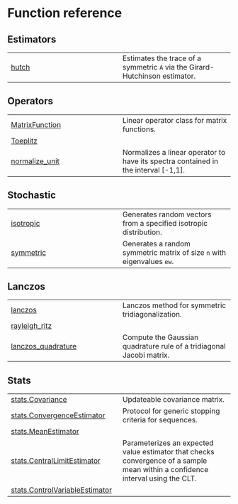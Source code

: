 # Function reference {.doc .doc-index}

## Estimators

| | |
| --- | --- |
| [hutch](hutch.qmd#estimators.hutch) | Estimates the trace of a symmetric `A` via the Girard-Hutchinson estimator. |

## Operators

| | |
| --- | --- |
| [MatrixFunction](MatrixFunction.qmd#operators.MatrixFunction) | Linear operator class for matrix functions. |
| [Toeplitz](Toeplitz.qmd#operators.Toeplitz) |  |
| [normalize_unit](normalize_unit.qmd#operators.normalize_unit) | Normalizes a linear operator to have its spectra contained in the interval [-1,1]. |

## Stochastic

| | |
| --- | --- |
| [isotropic](isotropic.qmd#stochastic.isotropic) | Generates random vectors from a specified isotropic distribution. |
| [symmetric](symmetric.qmd#stochastic.symmetric) | Generates a random symmetric matrix of size `n` with eigenvalues `ew`. |

## Lanczos

| | |
| --- | --- |
| [lanczos](lanczos.qmd#lanczos.lanczos) | Lanczos method for symmetric tridiagonalization. |
| [rayleigh_ritz](rayleigh_ritz.qmd#lanczos.rayleigh_ritz) |  |
| [lanczos_quadrature](lanczos_quadrature.qmd#quadrature.lanczos_quadrature) | Compute the Gaussian quadrature rule of a tridiagonal Jacobi matrix. |

## Stats

| | |
| --- | --- |
| [stats.Covariance](stats.Covariance.qmd#stats.Covariance) | Updateable covariance matrix. |
| [stats.ConvergenceEstimator](stats.ConvergenceEstimator.qmd#stats.ConvergenceEstimator) | Protocol for generic stopping criteria for sequences. |
| [stats.MeanEstimator](stats.MeanEstimator.qmd#stats.MeanEstimator) |  |
| [stats.CentralLimitEstimator](stats.CentralLimitEstimator.qmd#stats.CentralLimitEstimator) | Parameterizes an expected value estimator that checks convergence of a sample mean within a confidence interval using the CLT. |
| [stats.ControlVariableEstimator](stats.ControlVariableEstimator.qmd#stats.ControlVariableEstimator) |  |
